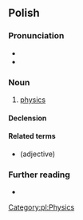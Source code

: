 {{also|fizyką}}
==Polish==

===Pronunciation===
* {{pl-IPA|/'fi.zy.ka/|/fizyka/|qual2=colloquial}}
* {{audio|pl|Pl-fizyka.ogg|Audio}}

===Noun===
{{pl-noun|f}}

# [[physics]]
#: {{ux|pl|Madlen studiuje '''fizykę''' na Uniwersytecie Wiedeńskim.|Madlen studies '''physics''' at the University of Vienna.}}

====Declension====
{{pl-decl-noun-f}}

====Related terms====
* {{l|pl|fizyczny}} (adjective)

===Further reading===
* {{R:PWN}}

[[Category:pl:Physics]]